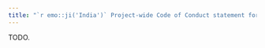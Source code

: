 ```yaml
---
title: "`r emo::ji('India')` Project-wide Code of Conduct statement for Bioconductor (Hindi, India)"
---
```


TODO.
